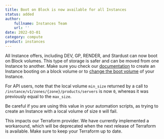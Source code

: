 ```yaml
---
title: Boot on Block is now available for all Instances
status: added
author:
    fullname: Instances Team
    url: ''
date: 2022-03-01
category: compute
product: instances
---
```


All Instance offers, including DEV, GP, RENDER, and Stardust can now boot on Block volumes. This type of storage is safer and can be moved from one Instance to another.
Make sure you check our [documentation](https://www.scaleway.com/en/docs/compute/instances/how-to/create-an-instance/) to create an Instance booting on a block volume or to [change the boot volume](https://www.scaleway.com/en/docs/compute/instances/how-to/use-boot-modes/#how-to-change-the-boot-volume) of your Instance.

For API users, note that the local volume `min_size` returned by a call to `/instance/v1/zones/{zone}/products/servers` is now `0`, whereas it was previously equal to the `max_size`.

Be careful if you are using this value in your automation scripts, as trying to create an Instance with a local volume of size `0` will fail.

<Message type="important">

This impacts our Terraform provider. We have currently implemented a workaround, which will be deprecated when the next release of Terraform is available. Make sure to keep your Terraform up to date.

</Message>